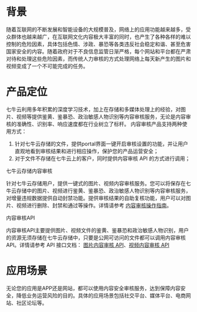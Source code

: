# 背景

随着互联网的不断发展和智能设备的大规模普及，网络上的应用功能越来越多，受众群体也越来越广，在互联网文化内容极大丰富的同时，也产生了各种各样的难以控制的危险因素，具体包括色情、涉政、暴恐等各类违反社会稳定和谐、甚至危害国家安全的内容。随着政府对于不良信息监管日渐严格，每个网站和平台都在严肃对待和处理这些危险因素，而传统人力审核的方式处理网络上每天新产生的图片和视频变成了一个不可能完成的任务。

# 产品定位

七牛云利用多年积累的深度学习技术，加上在存储和多媒体处理上的经验，对图片、视频等提供鉴黄、鉴暴恐、政治敏感人物识别等内容审核服务，无论是内容审核的准确性、识别率、响应速度都在行业树立了标杆。
内容审核产品支持两种使用方式：
1. 针对七牛云存储的文件，提供portal界面一键开启审核设置的功能，并让用户直观地看到审核结果和进行相应操作，保护您的产品运营安全；
2. 对于文件不存储在七牛云上的客户，同时提供内容审核 API 的方式进行调用；


七牛云存储内容审核

针对七牛云存储用户，提供一键式的图片、视频内容审核服务。您可以将保存在七牛云存储中的图片、视频进行鉴黄、鉴暴恐、政治敏感人物识别等内容审核服务，对增量违规数据提供自动封禁功能。提供审核结果的自助复核功能，用户可以对图片、视频进行删除、封禁和通过等操作。详情请参考 [内容审核操作指南](https://developer.qiniu.com/censor/manual/4836/kodo-consor-content)。


内容审核API

内容审核API主要提供图片、视频文件的鉴黄、鉴暴恐和政治敏感人物识别，用户的资源无须存储在七牛云存储中，只要是公网可访问的文件都可以调用内容审核API。详情请参考 API 接口文档： [图片内容审核 API](https://developer.qiniu.com/censor/api/5588/image-censor)、[视频内容审核 API](https://developer.qiniu.com/censor/api/5620/video-censor)

# 应用场景

无论您的应用是APP还是网站，都可以使用内容安全审核服务，达到保障内容安全，降低业务运营风险的目的。具体的应用场景包括社交平台、媒体平台、电商网站、社区论坛等。






